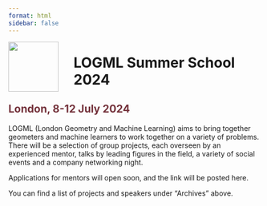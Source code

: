 ```yaml
---
format: html
sidebar: false
---
```



<style>
  .header {
  padding: 1px;
  background: black url(img/header.jpg) center center no-repeat;;
-webkit-background-size: cover;
-moz-background-size: cover;
-o-background-size: cover;
background-size: cover;
height: 300px;
}
  
  .hero {
  height: 800px;
}
</style>

<img src="img/logo.png" align="left" width="100px" style="margin-right: 30px" />

<h1>LOGML Summer School 2024</h1>

<h2 style="color: #73313a">London, 8-12 July 2024</h2>

<p>LOGML (London Geometry and Machine Learning) aims to bring together geometers and machine learners to work together on a variety of problems. There will be a selection of group projects, each overseen by an experienced mentor, talks by leading figures in the field, a variety of social events and a company networking night.</p>

<p>Applications for mentors will open soon, and the link will be posted here.</p>

<p>You can find a list of projects and speakers under "Archives" above.</p>
